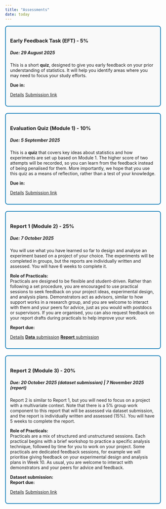 ```yaml
---
title: "Assessments"
date: today
---
```


<style>
.assessment-section {
  border: 2px solid #0072B2;
  border-radius: 8px;
  padding: 1em;
  margin-bottom: 1.5em;
  background: #f9f9f9;
}
[id^="countdown-"] {
  font-weight: bold;
  font-size: 1.1em;
  color: forestgreen;
}
</style>




::: {.assessment-section}
### <i class="bi bi-lightbulb"></i> Early Feedback Task (EFT) - 5%
##### Due: 29 August 2025
This is a short **quiz**, designed to give you early feedback on your prior understanding of statistics. 
It will help you identify areas where you may need to focus your study efforts. 

<p><strong>Due in:</strong> <span id="countdown-eft"></span></p>
[Details](assessment-eft.qmd){.btn .btn-primary} [Submission link](https://canvas.sydney.edu.au/courses/67437/assignments/638396){.btn .btn-success}
:::

::: {.assessment-section}
### <i class="bi bi-question-circle"></i> Evaluation Quiz (Module 1) - 10%
##### Due: 5 September 2025
This is a **quiz** that covers key ideas about statistics and how experiments are set up based on Module 1. The higher score of two attempts will be recorded, so you can learn from the feedback instead of being penalised for them. More importantly, we hope that you use this quiz as a means of reflection, rather than a test of your knowledge.

<p><strong>Due in:</strong> <span id="countdown-mod1-quiz"></span></p>
[Details](assessment-evaluation-quiz.qmd){.btn .btn-primary} [Submission link](https://canvas.sydney.edu.au/courses/67437/assignments/626423){.btn .btn-success}
:::

::: {.assessment-section}
### <i class="bi bi-file-earmark-text"></i> Report 1 (Module 2) - 25%
##### Due: 7 October 2025
You will use what you have learned so far to design and analyse an experiment based on a project of your choice. The experiments will be completed in groups, but the reports are individually written and assessed. You will have 6 weeks to complete it.

**Role of Practicals:**  
Practicals are designed to be flexible and student-driven. Rather than following a set procedure, you are encouraged to use practical sessions to seek feedback on your project ideas, experimental design, and analysis plans. Demonstrators act as advisors, similar to how support works in a research group, and you are welcome to interact with them and your peers for advice, just as you would with postdocs or supervisors. If you are organised, you can also request feedback on your report drafts during practicals to help improve your work.

<p><strong>Report due:</strong> <span id="countdown-report1"></span></p>
[Details](assessment-report-1.qmd){.btn .btn-primary} [**Data** submission](https://canvas.sydney.edu.au/courses/67437/assignments/626425){.btn .btn-success} [**Report** submission](https://canvas.sydney.edu.au/courses/67437/assignments/626426){.btn .btn-success}
:::

::: {.assessment-section}
### <i class="bi bi-file-earmark-bar-graph"></i> Report 2 (Module 3) - 20%
##### Due: 20 October 2025 (dataset submission) | 7 November 2025 (report)
Report 2 is similar to Report 1, but you will need to focus on a project with a multivariate context. Note that there is a 5% group work component to this report that will be assessed via dataset submission, and the report is individually written and assessed (15%). You will have 5 weeks to complete the report.

**Role of Practicals:**  
Practicals are a mix of structured and unstructured sessions. Each practical begins with a brief workshop to practice a specific analysis technique, followed by time for you to work on your project. Some practicals are dedicated feedback sessions, for example we will prioritise giving feedback on your experimental design and analysis plans in Week 10. As usual, you are welcome to interact with demonstrators and your peers for advice and feedback.

<p><strong>Dataset submission:</strong> <span id="countdown-report2-dataset"></span><br>
<strong>Report due:</strong> <span id="countdown-report2"></span></p>
[Details](#){.btn .btn-primary .disabled} [Submission link](#){.btn .btn-success .disabled}
<!-- [Details](#){.btn .btn-primary .disabled} [Submission link](#){.btn .btn-success .disabled} -->
:::

<script src="../scripts/countdown.js"></script>
<script>
  document.addEventListener('DOMContentLoaded', function() {
    startCountdown('2025-08-29T23:59:59', 'countdown-eft');
    startCountdown('2025-09-05T23:59:59', 'countdown-mod1-quiz');
    startCountdown('2025-10-07T23:59:59', 'countdown-report1');
    startCountdown('2025-10-20T23:59:59', 'countdown-report2-dataset');
    startCountdown('2025-11-07T23:59:59', 'countdown-report2');
  });
</script>
